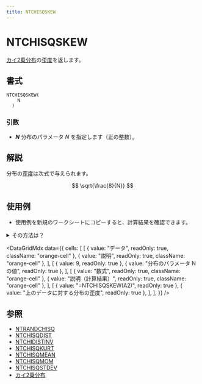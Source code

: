 ```yaml
---
title: NTCHISQSKEW
---
```



# NTCHISQSKEW

[カイ2乗分布](https://www.ntrand.com/jp/chi-square-distribution/)の[歪度](https://www.ntrand.com/jp/glossary/#local_skewness)を返します。

## 書式

```excel
NTCHISQSKEW(
    N
  )
```

### 引数

- **_N_** 分布のパラメータ $N$ を指定します（正の整数）。

## 解説

分布の[歪度](https://www.ntrand.com/jp/glossary/#local_skewness)は次式で与えられます。

$$
\sqrt{\frac{8}{N}}
$$

## 使用例

- 使用例を新規のワークシートにコピーすると、計算結果を確認できます。

<details>
<summary>その方法は？</summary>

1.  新しいブックまたはワークシートを作成します。
2.  ヘルプ トピックにある使用例を選択します（行番号および列番号を除く）。

    ![Selecting an example from Help](./../../assets/functions/HowToCopy.png)

    ヘルプから使用例を選択する

3.  Ctrl キーを押しながら C キーを押します。
4.  ワークシートのセル A1 を選択し、Ctrl キーを押しながら V キーを押します。
5.  計算結果と結果を返す数式の表示を切り替えるには、Ctrl キーを押しながら ` (アクサン グラーブ) キーを押すか、または [ツール] メニューの [ワークシート分析] をポイントし、[ワークシート分析モード] をクリックします。

</details>

<DataGridMdx
  data={{
    cells: [
      [
        { value: "データ", readOnly: true, className: "orange-cell" },
        { value: "説明", readOnly: true, className: "orange-cell" },
      ],
      [
        { value: 9, readOnly: true },
        { value: "分布のパラメータ N の値", readOnly: true },
      ],
      [
        { value: "数式", readOnly: true, className: "orange-cell" },
        { value: "説明（計算結果）", readOnly: true, className: "orange-cell" },
      ],
      [
        { value: "=NTCHISQSKEW(A2)", readOnly: true },
        { value: "上のデータに対する分布の歪度", readOnly: true },
      ],
    ],
  }}
/>

## 参照

- [NTRANDCHISQ](https://www.ntrand.com/jp/ntrandchisq/)
- [NTCHISQDIST](https://www.ntrand.com/jp/ntchisqdist/)
- [NTCHIDISTINV](https://www.ntrand.com/jp/ntchidistinv/)
- [NTCHISQKURT](https://www.ntrand.com/jp/ntchisqkurt/)
- [NTCHISQMEAN](https://www.ntrand.com/jp/ntchisqmean/)
- [NTCHISQMOM](https://www.ntrand.com/jp/ntchisqmom/)
- [NTCHISQSTDEV](https://www.ntrand.com/jp/ntchisqstdev/)
- [カイ2乗分布](https://www.ntrand.com/jp/chi-square-distribution/)
